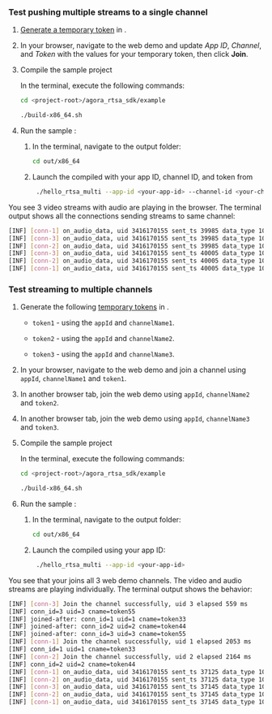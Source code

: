 <PlatformWrapper platform="linux-c">

### Test pushing multiple streams to a single channel

1. [Generate a temporary token](../reference/manage-agora-account#generate-a-temporary-token) in <Vg k="CONSOLE" />.

1. In your browser, navigate to the <Link target="_blank" to="{{Global.DEMO_BASIC_VIDEO_CALL_URL}}"><Vg k="COMPANY" /> web demo</Link> and update _App ID_, _Channel_, and _Token_ with the values for your temporary token, then click **Join**.

1. Compile the sample project

    In the terminal, execute the following commands:
    
    ```bash
    cd <project-root>/agora_rtsa_sdk/example
    
    ./build-x86_64.sh
    ```

1. Run the sample <Vpl k="CLIENT" />:

    1. In the terminal, navigate to the output folder:

        ```bash
        cd out/x86_64
        ```
    
    1. Launch the compiled <Vpl k="CLIENT" /> with your app ID, channel ID, and token from <Vg k="CONSOLE" />

        ```bash
         ./hello_rtsa_multi --app-id <your-app-id> --channel-id <your-channel-name> --token <authentication-token>
        ```

You see 3 video streams with audio are playing in the browser. The terminal output shows all the connections sending streams to same channel:

```bash
[INF] [conn-1] on_audio_data, uid 3416170155 sent_ts 39985 data_type 100, len 640
[INF] [conn-3] on_audio_data, uid 3416170155 sent_ts 39985 data_type 100, len 640
[INF] [conn-2] on_audio_data, uid 3416170155 sent_ts 39985 data_type 100, len 640
[INF] [conn-3] on_audio_data, uid 3416170155 sent_ts 40005 data_type 100, len 640
[INF] [conn-2] on_audio_data, uid 3416170155 sent_ts 40005 data_type 100, len 640
[INF] [conn-1] on_audio_data, uid 3416170155 sent_ts 40005 data_type 100, len 640
```
### Test streaming to multiple channels​

1. Generate the following [temporary tokens](../reference/manage-agora-account#generate-a-temporary-token) in <Vg
    k="CONSOLE" />.

    - `token1` - using the `appId` and `channelName1`.

    - `token2` - using the `appId` and `channelName2`.

    - `token3` - using the `appId` and `channelName3`.

1. In your browser, navigate to the <Link target="_blank" to="{{Global.DEMO_BASIC_VIDEO_CALL_URL}}"><Vg k="COMPANY" /> web demo</Link> and join a channel using
`appId`, `channelName1` and `token1`.

1. In another browser tab, join the <Link target="_blank" to="{{Global.DEMO_BASIC_VIDEO_CALL_URL}}"><Vg k="COMPANY" /> web demo</Link> using `appId`, `channelName2` and `token2`.

1. In another browser tab, join the <Link target="_blank" to="{{Global.DEMO_BASIC_VIDEO_CALL_URL}}"><Vg k="COMPANY" /> web demo</Link> using `appId`, `channelName3` and `token3`.

1. Compile the sample project

    In the terminal, execute the following commands:
    
    ```bash
    cd <project-root>/agora_rtsa_sdk/example
    
    ./build-x86_64.sh
    ```

1. Run the sample <Vpl k="CLIENT" />:

    1. In the terminal, navigate to the output folder:

        ```bash
        cd out/x86_64
        ```
    
    1. Launch the compiled <Vpl k="CLIENT" /> using your app ID:

        ```bash
         ./hello_rtsa_multi --app-id <your-app-id>
        ```

You see that your <Vpl k="CLIENT" /> joins all 3 <Link target="_blank" to="{{Global.DEMO_BASIC_VIDEO_CALL_URL}}"><Vg
      k="COMPANY" /> web demo</Link> channels. The video and audio streams are playing individually. The terminal
      output shows the behavior:

```bash
[INF] [conn-3] Join the channel successfully, uid 3 elapsed 559 ms
[INF] conn_id=3 uid=3 cname=token55
[INF] joined-after: conn_id=1 uid=1 cname=token33
[INF] joined-after: conn_id=2 uid=2 cname=token44
[INF] joined-after: conn_id=3 uid=3 cname=token55
[INF] [conn-1] Join the channel successfully, uid 1 elapsed 2053 ms
[INF] conn_id=1 uid=1 cname=token33
[INF] [conn-2] Join the channel successfully, uid 2 elapsed 2164 ms
[INF] conn_id=2 uid=2 cname=token44
[INF] [conn-1] on_audio_data, uid 3416170155 sent_ts 37125 data_type 100, len 640
[INF] [conn-2] on_audio_data, uid 3416170155 sent_ts 37125 data_type 100, len 640
[INF] [conn-3] on_audio_data, uid 3416170155 sent_ts 37145 data_type 100, len 640
[INF] [conn-2] on_audio_data, uid 3416170155 sent_ts 37145 data_type 100, len 640
[INF] [conn-1] on_audio_data, uid 3416170155 sent_ts 37145 data_type 100, len 640
```

</PlatformWrapper>